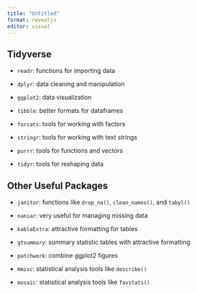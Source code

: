 ```yaml
---
title: "Untitled"
format: revealjs
editor: visual
---
```


## Tidyverse {.smaller}

-   `readr`: functions for importing data

-   `dplyr`: data cleaning and manipulation

-   `ggplot2`: data visualization

-   `tibble`: better formats for dataframes

-   `forcats`: tools for working with factors

-   `stringr`: tools for working with text strings

-   `purrr`: tools for functions and vectors

-   `tidyr`: tools for reshaping data

## Other Useful Packages {.smaller}

-   `janitor`: functions like `drop_na()`, `clean_names()`, and `tabyl()`

-   `naniar`: very useful for managing missing data

-   `kableExtra`: attractive formatting for tables

-   `gtsummary`: summary statistic tables with attractive formatting

-   `patchwork`: combine ggplot2 figures

-   `Hmisc`: statistical analysis tools like `describe()`

-   `mosaic`: statistical analysis tools like `favstats()`

